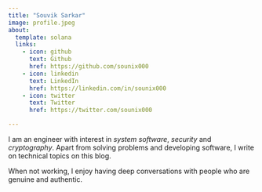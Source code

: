 ```yaml
---
title: "Souvik Sarkar"
image: profile.jpeg
about:
  template: solana
  links:
    - icon: github
      text: Github
      href: https://github.com/sounix000
    - icon: linkedin
      text: LinkedIn
      href: https://linkedin.com/in/sounix000
    - icon: twitter
      text: Twitter
      href: https://twitter.com/sounix000

---
```


I am an engineer with interest in _system software_, _security_ and _cryptography_. Apart from solving problems and developing software, I write on technical topics on this blog.

When not working, I enjoy having deep conversations with people who are genuine and authentic.

